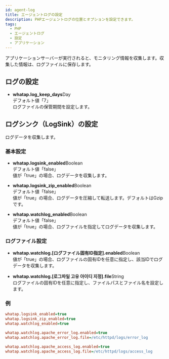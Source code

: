 ```yaml
---
id: agent-log
title: エージェントログの設定
description: PHPエージェントログの位置とオプションを設定できます。
tags:
  - PHP
  - エージェントログ
  - 設定
  - アプリケーション
---
```


アプリケーションサーバーが実行されると、モニタリング情報を収集します。収集した情報は、ログファイルに保存します。 

## ログの設定

-   **whatap.log_keep_days**<span class='type'>Day</span><br/>
      デフォルト値「7」<br/>
      ログファイルの保管期間を設定します。

## ログシンク（LogSink）の設定

ログデータを収集します。

### 基本設定

-   **whatap.logsink_enabled**<span class='type'>Boolean</span><br/>
      デフォルト値「false」<br/>
      値が「true」の場合、ログデータを収集します。

-   **whatap.logsink_zip_enabled**<span class='type'>Boolean</span><br/>
      デフォルト値「false」<br/>
      値が「true」の場合、ログデータを圧縮して転送します。デフォルトはGzipです。

-   **whatap.watchlog_enabled**<span class='type'>Boolean</span><br/>
      デフォルト値「false」<br/>
      値が「true」の場合、ログファイルを指定してログデータを収集します。

### ログファイル設定

-   **whatap.watchlog.[ログファイル固有ID指定].enabled**<span class='type'>Boolean</span><br/>
      値が「true」の場合、ログファイルの固有IDを任意に指定し、該当IDでログデータを収集します。

-   **whatap.watchlog.[로그파일 고유 아이디 지정].file**<span class='type'>String</span><br/>
      ログファイルの固有IDを任意に指定し、ファイルパスとファイル名を設定します。

### 例

```ini title='기본 설정'
whatap.logsink_enabled=true
whatap.logsink_zip_enabled=true
whatap.watchlog_enabled=true
```

```ini title='Apache error log 및 access log 설정'
whatap.watchlog.apache_error_log.enabled=true
whatap.watchlog.apache_error_log.file=/etc/httpd/logs/error_log

whatap.watchlog.apache_access_log.enabled=true
whatap.watchlog.apache_access_log.file=/etc/httpd/logs/access_log
```
